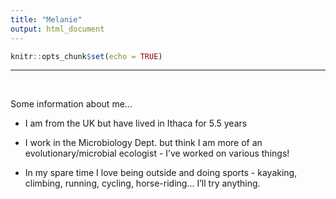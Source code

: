 ```yaml
---
title: "Melanie"
output: html_document
---
```


```r
knitr::opts_chunk$set(echo = TRUE)
```

___
<br>

Some information about me...

- I am from the UK but have lived in Ithaca for 5.5 years

- I work in the Microbiology Dept. but think I am more of an evolutionary/microbial ecologist - I've worked on various things!

- In my spare time I love being outside and doing sports - kayaking, climbing, running, cycling, horse-riding... I'll try anything.










